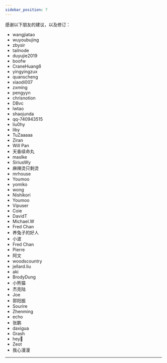 ```yaml
---
sidebar_position: 7
---
```


感谢以下朋友的建议，以及修订：

- wangjiatao
- wuyoubujing
- zbysir
- tailnode
- duyujie2019
- boofw
- CraneHuang6
- yingyingzux
- quanscheng
- xiaodi007
- zxming
- pengyyn
- chrisnotion
- DBvc
- lwtao
- shaojunda
- qq-740943515
- liu0hy
- liby
- TuZaaaaa
- Ziran
- Will Pan
- 天香续命丸
- maslke
- SiriusWy
- 麻辣烫只剩烫
- mrhouse
- Youmoo
- yomiko
- wong
- Nishikori
- Youmoo
- Vipuser
- Coie
- DavidT
- Michael.W
- Fred Chan
- 养兔子的好人
- 小波
- Fred Chan
- Pierre
- 阿文
- woodscountry
- jellard.liu
- aki
- BrodyDung
- 小熊猫
- 杰克陆
- Joe
- 郭阳振
- Sourire
- Zhenming
- echo
- 张鹏
- daxigua
- Grash
- hey🦈
- Zeot
- 我心漫漫

---


